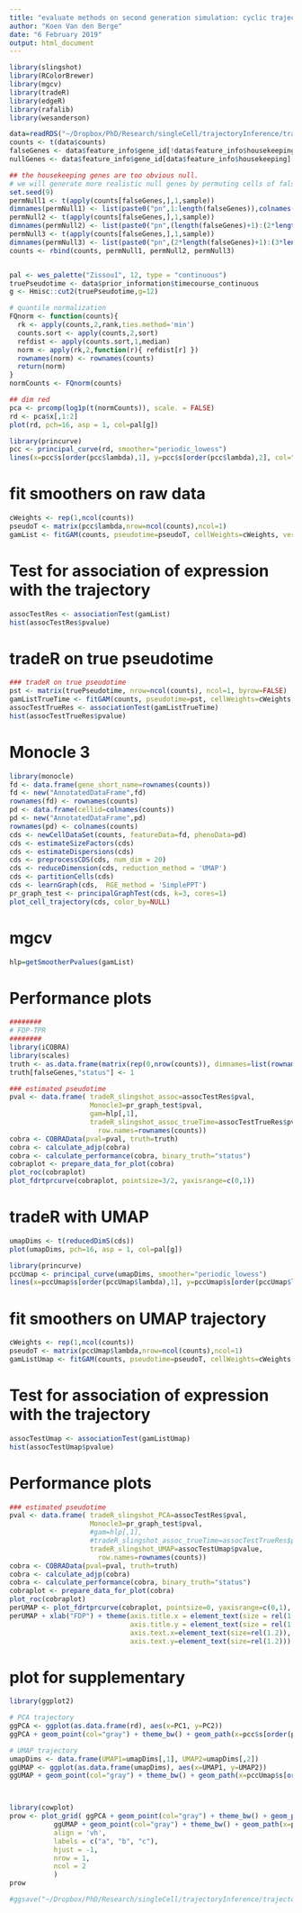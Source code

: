 ```yaml
---
title: "evaluate methods on second generation simulation: cyclic trajectory"
author: "Koen Van den Berge"
date: "6 February 2019"
output: html_document
---
```


```r
library(slingshot)
library(RColorBrewer)
library(mgcv)
library(tradeR)
library(edgeR)
library(rafalib)
library(wesanderson)

data=readRDS("~/Dropbox/PhD/Research/singleCell/trajectoryInference/trajectoryDE/tradeRPaper/simulation/sim2_dyngen_cycle_72/72.rds")
counts <- t(data$counts)
falseGenes <- data$feature_info$gene_id[!data$feature_info$housekeeping]
nullGenes <- data$feature_info$gene_id[data$feature_info$housekeeping]

## the housekeeping genes are too obvious null.
# we will generate more realistic null genes by permuting cells of false genes.
set.seed(9)
permNull1 <- t(apply(counts[falseGenes,],1,sample))
dimnames(permNull1) <- list(paste0("pn",1:length(falseGenes)),colnames(counts))
permNull2 <- t(apply(counts[falseGenes,],1,sample))
dimnames(permNull2) <- list(paste0("pn",(length(falseGenes)+1):(2*length(falseGenes))),colnames(counts))
permNull3 <- t(apply(counts[falseGenes,],1,sample))
dimnames(permNull3) <- list(paste0("pn",(2*length(falseGenes)+1):(3*length(falseGenes))),colnames(counts))
counts <- rbind(counts, permNull1, permNull2, permNull3)


pal <- wes_palette("Zissou1", 12, type = "continuous")
truePseudotime <- data$prior_information$timecourse_continuous
g <- Hmisc::cut2(truePseudotime,g=12)

# quantile normalization
FQnorm <- function(counts){
  rk <- apply(counts,2,rank,ties.method='min')
  counts.sort <- apply(counts,2,sort)
  refdist <- apply(counts.sort,1,median)
  norm <- apply(rk,2,function(r){ refdist[r] })
  rownames(norm) <- rownames(counts)
  return(norm)
}
normCounts <- FQnorm(counts)

## dim red
pca <- prcomp(log1p(t(normCounts)), scale. = FALSE)
rd <- pca$x[,1:2]
plot(rd, pch=16, asp = 1, col=pal[g])

library(princurve)
pcc <- principal_curve(rd, smoother="periodic_lowess")
lines(x=pcc$s[order(pcc$lambda),1], y=pcc$s[order(pcc$lambda),2], col="red", lwd=2)
```

# fit smoothers on raw data

```r
cWeights <- rep(1,ncol(counts))
pseudoT <- matrix(pcc$lambda,nrow=ncol(counts),ncol=1)
gamList <- fitGAM(counts, pseudotime=pseudoT, cellWeights=cWeights, verbose=FALSE)
```

# Test for association of expression with the trajectory

```r
assocTestRes <- associationTest(gamList)
hist(assocTestRes$pvalue)
```

# tradeR on true pseudotime

```r
### tradeR on true pseudotime
pst <- matrix(truePseudotime, nrow=ncol(counts), ncol=1, byrow=FALSE)
gamListTrueTime <- fitGAM(counts, pseudotime=pst, cellWeights=cWeights, verbose=TRUE)
assocTestTrueRes <- associationTest(gamListTrueTime)
hist(assocTestTrueRes$pvalue)
```

# Monocle 3

```r
library(monocle)
fd <- data.frame(gene_short_name=rownames(counts))
fd <- new("AnnotatedDataFrame",fd)
rownames(fd) <- rownames(counts)
pd <- data.frame(cellid=colnames(counts))
pd <- new("AnnotatedDataFrame",pd)
rownames(pd) <- colnames(counts)
cds <- newCellDataSet(counts, featureData=fd, phenoData=pd)
cds <- estimateSizeFactors(cds)
cds <- estimateDispersions(cds)
cds <- preprocessCDS(cds, num_dim = 20)
cds <- reduceDimension(cds, reduction_method = 'UMAP')
cds <- partitionCells(cds)
cds <- learnGraph(cds,  RGE_method = 'SimplePPT')
pr_graph_test <- principalGraphTest(cds, k=3, cores=1)
plot_cell_trajectory(cds, color_by=NULL)
```

# mgcv

```r
hlp=getSmootherPvalues(gamList)
```

# Performance plots

```r
########
# FDP-TPR
########
library(iCOBRA)
library(scales)
truth <- as.data.frame(matrix(rep(0,nrow(counts)), dimnames=list(rownames(counts),"status")))
truth[falseGenes,"status"] <- 1

### estimated pseudotime
pval <- data.frame( tradeR_slingshot_assoc=assocTestRes$pval,
                    Monocle3=pr_graph_test$pval,
                    gam=hlp[,1],
                    tradeR_slingshot_assoc_trueTime=assocTestTrueRes$pvalue,
                      row.names=rownames(counts))
cobra <- COBRAData(pval=pval, truth=truth)
cobra <- calculate_adjp(cobra)
cobra <- calculate_performance(cobra, binary_truth="status")
cobraplot <- prepare_data_for_plot(cobra)
plot_roc(cobraplot)
plot_fdrtprcurve(cobraplot, pointsize=3/2, yaxisrange=c(0,1))
```

# tradeR with UMAP

```r
umapDims <- t(reducedDimS(cds))
plot(umapDims, pch=16, asp = 1, col=pal[g])

library(princurve)
pccUmap <- principal_curve(umapDims, smoother="periodic_lowess")
lines(x=pccUmap$s[order(pccUmap$lambda),1], y=pccUmap$s[order(pccUmap$lambda),2], col="red", lwd=2)
```

# fit smoothers on UMAP trajectory

```r
cWeights <- rep(1,ncol(counts))
pseudoT <- matrix(pccUmap$lambda,nrow=ncol(counts),ncol=1)
gamListUmap <- fitGAM(counts, pseudotime=pseudoT, cellWeights=cWeights, verbose=FALSE)
```

# Test for association of expression with the trajectory

```r
assocTestUmap <- associationTest(gamListUmap)
hist(assocTestUmap$pvalue)
```

# Performance plots

```r
### estimated pseudotime
pval <- data.frame( tradeR_slingshot_PCA=assocTestRes$pval,
                    Monocle3=pr_graph_test$pval,
                    #gam=hlp[,1],
                    #tradeR_slingshot_assoc_trueTime=assocTestTrueRes$pvalue,
                    tradeR_slingshot_UMAP=assocTestUmap$pvalue,
                      row.names=rownames(counts))
cobra <- COBRAData(pval=pval, truth=truth)
cobra <- calculate_adjp(cobra)
cobra <- calculate_performance(cobra, binary_truth="status")
cobraplot <- prepare_data_for_plot(cobra)
plot_roc(cobraplot)
perUMAP <- plot_fdrtprcurve(cobraplot, pointsize=0, yaxisrange=c(0,1), xaxisrange=c(0,0.5))
perUMAP + xlab("FDP") + theme(axis.title.x = element_text(size = rel(1.5)),
                              axis.title.y = element_text(size = rel(1.5)),
                              axis.text.x=element_text(size=rel(1.2)),
                              axis.text.y=element_text(size=rel(1.2)))
```

# plot for supplementary

```r
library(ggplot2)

# PCA trajectory
ggPCA <- ggplot(as.data.frame(rd), aes(x=PC1, y=PC2))
ggPCA + geom_point(col="gray") + theme_bw() + geom_path(x=pcc$s[order(pcc$lambda),1], y=pcc$s[order(pcc$lambda),2])

# UMAP trajectory
umapDims <- data.frame(UMAP1=umapDims[,1], UMAP2=umapDims[,2])
ggUMAP <- ggplot(as.data.frame(umapDims), aes(x=UMAP1, y=UMAP2))
ggUMAP + geom_point(col="gray") + theme_bw() + geom_path(x=pccUmap$s[order(pccUmap$lambda),1], y=pccUmap$s[order(pccUmap$lambda),2])



library(cowplot)
prow <- plot_grid( ggPCA + geom_point(col="gray") + theme_bw() + geom_path(x=pcc$s[order(pcc$lambda),1], y=pcc$s[order(pcc$lambda),2]),
           ggUMAP + geom_point(col="gray") + theme_bw() + geom_path(x=pccUmap$s[order(pccUmap$lambda),1], y=pccUmap$s[order(pccUmap$lambda),2]),
           align = 'vh',
           labels = c("a", "b", "c"),
           hjust = -1,
           nrow = 1,
           ncol = 2
           )
prow

#ggsave("~/Dropbox/PhD/Research/singleCell/trajectoryInference/trajectoryDE/tradeRPaper/simulation/sim2_dyngen_cycle_72/permutedGenes/trajectoryWithPermGenes.pdf")

```
